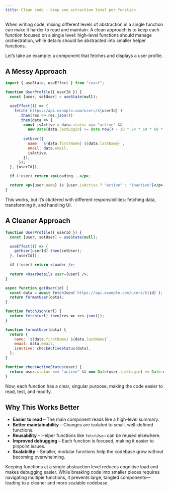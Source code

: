 ```yaml
---
title: Clean code - keep one actraction level per function
---
```


When writing code, mixing different levels of abstraction in a single function can make it harder to read and maintain. A clean approach is to keep each function focused on a single level: high-level functions should manage orchestration, while details should be abstracted into smaller helper functions.

Let’s take an example: a component that fetches and displays a user profile.

## A Messy Approach

```jsx
import { useState, useEffect } from "react";

function UserProfile({ userId }) {
  const [user, setUser] = useState(null);

  useEffect(() => {
    fetch(`https://api.example.com/users/${userId}`)
      .then(res => res.json())
      .then(data => {
        const isActive = data.status === "active" && 
          new Date(data.lastLogin) >= Date.now() - 30 * 24 * 60 * 60 * 1000;
        
        setUser({
          name: `${data.firstName} ${data.lastName}`,
          email: data.email,
          isActive,
        });
      });
  }, [userId]);

  if (!user) return <p>Loading...</p>;

  return <p>{user.name} is {user.isActive ? "active" : "inactive"}</p>;
}
```

This works, but it’s cluttered with different responsibilities: fetching data, transforming it, and handling UI.

## A Cleaner Approach

```jsx
function UserProfile({ userId }) {
  const [user, setUser] = useState(null);

  useEffect(() => {
    getUser(userId).then(setUser);
  }, [userId]);

  if (!user) return <Loader />;
  
  return <UserDetails user={user} />;
}

async function getUser(id) {
  const data = await fetchJson(`https://api.example.com/users/${id}`);
  return formatUser(data);
}

function fetchJson(url) {
  return fetch(url).then(res => res.json());
}

function formatUser(data) {
  return {
    name: `${data.firstName} ${data.lastName}`,
    email: data.email,
    isActive: checkActiveStatus(data),
  };
}

function checkActiveStatus(user) {
  return user.status === "active" && new Date(user.lastLogin) >= Date.now() - 30 * 24 * 60 * 60 * 1000;
}
```

Now, each function has a clear, singular purpose, making the code easier to read, test, and modify.

## Why This Works Better

- **Easier to read** – The main component reads like a high-level summary.
- **Better maintainability** – Changes are isolated to small, well-defined functions.
- **Reusability** – Helper functions like `fetchJson` can be reused elsewhere.
- **Improved debugging** – Each function is focused, making it easier to pinpoint issues.
- **Scalability** – Smaller, modular functions help the codebase grow without becoming overwhelming.

Keeping functions at a single abstraction level reduces cognitive load and makes debugging easier. While breaking code into smaller pieces requires navigating multiple functions, it prevents large, tangled components—leading to a cleaner and more scalable codebase.
